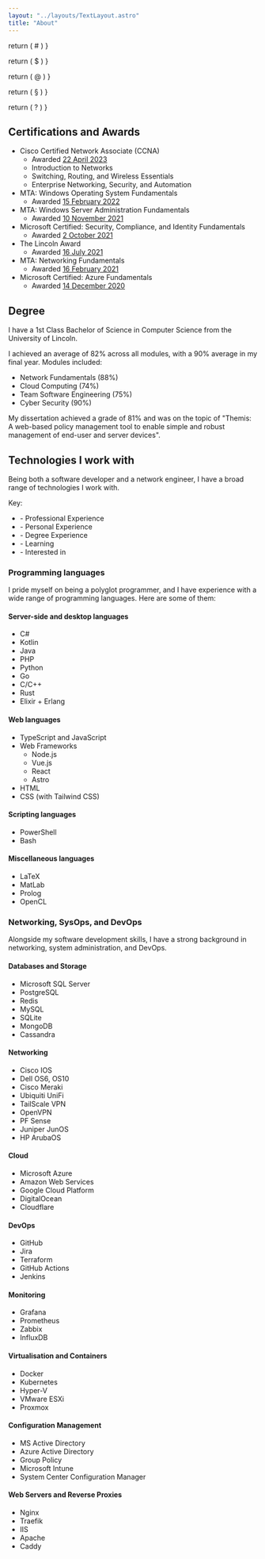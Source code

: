 ```yaml
---
layout: "../layouts/TextLayout.astro"
title: "About"
---
```


  return (
    <defn title="Personal Experience" class="text-red-500 cursor-help">
      #
    </defn>
  )
}

  return (
    <defn title="Professional Experience" class="text-green-500 cursor-help">
      $
    </defn>
  )
}

  return (
    <defn title="Academic Experience" class="text-purple-500 cursor-help">
      @
    </defn>
  )
}

  return (
    <defn title="Learning" class="text-yellow-500 cursor-help">
      §
    </defn>
  )
}

  return (
    <defn title="Interested in" class="text-cyan-500 cursor-help">
      ?
    </defn>
  )
}

## Certifications and Awards

- Cisco Certified Network Associate (CCNA)
  - Awarded <a href="https://www.credly.com/badges/2762c6b2-0ef0-47e1-a5d4-cc8c655a5dbf/public_url" target="_blank">22 April 2023</a>
  - Introduction to Networks
  - Switching, Routing, and Wireless Essentials
  - Enterprise Networking, Security, and Automation
- MTA: Windows Operating System Fundamentals
  - Awarded <a href="https://www.credly.com/badges/1f0a0fc3-f889-47d2-8da9-4237785fe587/public_url" target="_blank">15 February 2022</a>
- MTA: Windows Server Administration Fundamentals
  - Awarded <a href="https://www.credly.com/badges/d7c487e8-cc57-4925-98dc-f36bcc50fa32/public_url" target="_blank">10 November 2021</a>
- Microsoft Certified: Security, Compliance, and Identity Fundamentals
  - Awarded <a href="https://www.credly.com/badges/10555523-19a3-4896-b2c7-e50eafdc420c/public_url" target="_blank">2 October 2021</a>
- The Lincoln Award
  - Awarded <a href="https://www.credly.com/badges/4c0516d7-1925-4913-b7a9-7153661a2e49/public_url" target="_blank">16 July 2021</a>
- MTA: Networking Fundamentals
  - Awarded <a href="https://www.credly.com/badges/68b9f0d0-ec02-4d44-9b6e-df10596793c5/public_url" target="_blank">16 February 2021</a>
- Microsoft Certified: Azure Fundamentals
  - Awarded <a href="https://www.credly.com/badges/d4724336-07bc-4bcc-8483-edfb9468b604/public_url" target="_blank">14 December 2020</a>

## Degree

I have a 1st Class Bachelor of Science in Computer Science from the University of Lincoln.

I achieved an average of 82% across all modules, with a 90% average in my final year. Modules included:

- Network Fundamentals (88%)
- Cloud Computing (74%)
- Team Software Engineering (75%)
- Cyber Security (90%)

My dissertation achieved a grade of 81% and was on the topic of "Themis: A web-based policy management tool to enable simple and robust management of end-user and server devices".

## Technologies I work with

Being both a software developer and a network engineer, I have a broad range of technologies I work with.

Key:

- <Professional /> - Professional Experience
- <Personal /> - Personal Experience
- <Academic /> - Degree Experience
- <Learning /> - Learning
- <Interested /> - Interested in

### Programming languages

I pride myself on being a polyglot programmer, and I have experience with a wide range of programming languages. Here are some of them:

<div class="grid lg:grid-cols-2">
<div>

#### Server-side and desktop languages

- C# <Professional /> <Personal /> <Academic />
- Kotlin <Personal />
- Java <Personal />
- PHP <Personal />
- Python <Academic />
- Go <Academic />
- C/C++ <Academic />
- Rust <Learning />
- Elixir + Erlang <Interested />

</div>
<div>

#### Web languages

- TypeScript and JavaScript <Professional /> <Personal />
- Web Frameworks
  - Node.js <Professional /> <Personal />
  - Vue.js <Professional /> <Personal />
  - React <Personal />
  - Astro <Personal /> <Learning />
- HTML <Professional /> <Personal />
- CSS (with Tailwind CSS) <Professional /> <Personal />

</div>
<div>

#### Scripting languages

- PowerShell <Professional />
- Bash <Personal />

</div>
<div>

#### Miscellaneous languages

- LaTeX <Personal /> <Academic />
- MatLab <Academic />
- Prolog <Academic />
- OpenCL <Academic />

</div>
</div>

### Networking, SysOps, and DevOps

Alongside my software development skills, I have a strong background in networking, system administration, and DevOps.

<div class="grid lg:grid-cols-2">
<div>

#### Databases and Storage

- Microsoft SQL Server <Professional />
- PostgreSQL <Professional /> <Personal />
- Redis <Professional /> <Personal />
- MySQL <Personal /> <Academic />
- SQLite <Personal />
- MongoDB <Personal />
- Cassandra <Personal />

</div>
<div>

#### Networking

- Cisco IOS <Professional /> <Academic />
- Dell OS6, OS10 <Professional />
- Cisco Meraki <Professional />
- Ubiquiti UniFi <Professional /> <Personal />
- TailScale VPN <Professional /> <Personal />
- OpenVPN <Professional /> <Personal />
- PF Sense <Personal />
- Juniper JunOS <Interested />
- HP ArubaOS <Interested />

</div>
<div>

#### Cloud

- Microsoft Azure <Professional />
- Amazon Web Services <Professional />
- Google Cloud Platform <Academic />
- DigitalOcean <Professional /> <Personal />
- Cloudflare <Professional /> <Personal />

</div>
<div>

#### DevOps

- GitHub <Professional /> <Personal /> <Academic />
- Jira <Professional />
- Terraform <Professional /> <Personal />
- GitHub Actions <Professional /> <Personal />
- Jenkins <Personal />

</div>
<div>

#### Monitoring

- Grafana <Professional /> <Personal />
- Prometheus <Professional /> <Personal />
- Zabbix <Professional />
- InfluxDB <Professional />

</div>
<div>

#### Virtualisation and Containers

- Docker <Professional /> <Personal />
- Kubernetes <Professional /> <Personal />
- Hyper-V <Professional /> <Personal />
- VMware ESXi <Personal />
- Proxmox <Personal />

</div>
<div>

#### Configuration Management

- MS Active Directory <Professional />
- Azure Active Directory <Professional />
- Group Policy <Professional />
- Microsoft Intune <Professional />
- System Center Configuration Manager <Professional />

</div>

<div>

#### Web Servers and Reverse Proxies

- Nginx <Professional /> <Personal />
- Traefik <Professional /> <Personal />
- IIS <Professional />
- Apache <Personal />
- Caddy <Personal />

</div>

</div>
